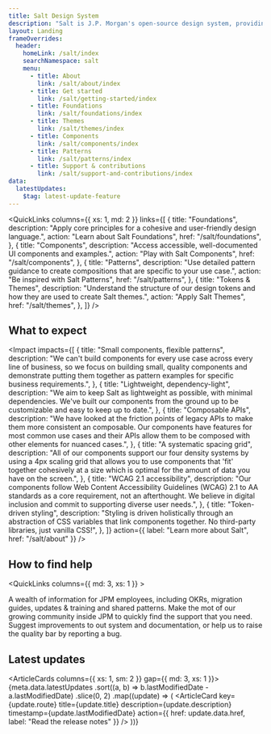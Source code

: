 ```yaml
---
title: Salt Design System
description: "Salt is J.P. Morgan's open-source design system, providing accessible components and extensive design resources to create exceptional digital experiences across lines of business."
layout: Landing
frameOverrides:
  header:
    homeLink: /salt/index
    searchNamespace: salt
    menu:
      - title: About
        link: /salt/about/index
      - title: Get started
        link: /salt/getting-started/index
      - title: Foundations
        link: /salt/foundations/index
      - title: Themes
        link: /salt/themes/index
      - title: Components
        link: /salt/components/index
      - title: Patterns
        link: /salt/patterns/index
      - title: Support & contributions
        link: /salt/support-and-contributions/index
data:
  latestUpdates:
    $tag: latest-update-feature
---
```


<QuickLinks
  columns={{ xs: 1, md: 2 }}
  links={[
    {
      title: "Foundations",
      description:
        "Apply core principles for a cohesive and user-friendly design language.",
      action: "Learn about Salt Foundations",
      href: "/salt/foundations",
    },
    {
      title: "Components",
      description:
        "Access accessible, well-documented UI components and examples.",
      action: "Play with Salt Components",
      href: "/salt/components",
    },
    {
      title: "Patterns",
      description:
        "Use detailed pattern guidance to create compositions that are specific to your use case.",
      action: "Be inspired with Salt Patterns",
      href: "/salt/patterns",
    },
    {
      title: "Tokens & Themes",
      description:
        "Understand the structure of our design tokens and how they are used to create Salt themes.",
      action: "Apply Salt Themes",
      href: "/salt/themes",
    },
  ]}
/>

## What to expect

<Impact
  impacts={[
    {
      title: "Small components, flexible patterns",
      description:
        "We can't build components for every use case across every line of business, so we focus on building small, quality components and demonstrate putting them together as pattern examples for specific business requirements.",
    },
    {
      title: "Lightweight, dependency-light",
      description:
        "We aim to keep Salt as lightweight as possible, with minimal dependencies. We've built our components from the ground up to be customizable and easy to keep up to date.",
    },
    {
      title: "Composable APIs",
      description:
        "We have looked at the friction points of legacy APIs to make them more consistent an composable. Our components have features for most common use cases and their APIs allow them to be composed with other elements for nuanced cases.",
    },
    {
      title: "A systematic spacing grid",
      description:
        "All of our components support our four density systems by using a 4px scaling grid that allows you to use components that 'fit' together cohesively at a size which is optimal for the amount of data you have on the screen.",
    },
    {
      title: "WCAG 2.1 accessibility",
      description:
        "Our components follow Web Content Accessibility Guidelines (WCAG) 2.1 to AA standards as a core requirement, not an afterthought. We believe in digital inclusion and commit to supporting diverse user needs.",
    },
    {
      title: "Token-driven styling",
      description:
        "Styling is driven holistically through an abstraction of CSS variables that link components together. No third-party libraries, just vanilla CSS!",
    },
  ]}
  action={{ label: "Learn more about Salt", href: "/salt/about" }}
/>

## How to find help

<QuickLinks columns={{ md: 3, xs: 1 }} >
    
  <QuickLink title="J.P. Morgan internal resources" action="Visit Salt's internal site" href="https://go/salt-ds">
    A wealth of information for JPM employees, including OKRs, migration guides, updates & training and shared patterns.
  </QuickLink>
    
  <QuickLink title="J.P. Morgan contributor" action="Get help from the team and community" href="https://go/salt-ds">
      Make the mot of our growing community inside JPM to quickly find the support that you need.
  </QuickLink>
    
  <QuickLink title="External contributor" action="Access Open Source support" href="/salt/support-and-contributions/index">
     Suggest improvements to out system and documentation, or help us to raise the quality bar by reporting a bug.
  </QuickLink>

</QuickLinks>

## Latest updates

<ArticleCards columns={{ xs: 1, sm: 2 }} gap={{ md: 3, xs: 1 }}>
  {meta.data.latestUpdates
    .sort((a, b) => b.lastModifiedDate - a.lastModifiedDate)
    .slice(0, 2)
    .map((update) => (
      <ArticleCard
        key={update.route}
        title={update.title}
        description={update.description}
        timestamp={update.lastModifiedDate}
        action={{ href: update.data.href, label: "Read the release notes" }}
      />
    ))}
</ArticleCards>
